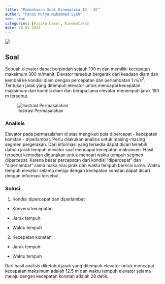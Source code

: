 ```yaml
---
title: "Pembahasan Soal Kinematika 1D - 07"
author: "Pandu Mulya Muhammad Syah"
toc: true
categories: [Fisika Dasar, Kinematika]
date: 28 05 2023
---
```


![](img/tb-kinematik-1d-07.png)

## Soal

Sebuah elevator dapat berpindah sejauh 190 m dan memiliki kecepatan maksimum 300 m/menit. Elevator tersebut bergerak dari keadaan diam dan kembali ke kondisi diam dengan percepatan dan perlambatan 1 m/s^2^. Tentukan jarak yang ditempuh elevator untuk mencapai kecepatan maksimum dari kondisi diam dan berapa lama elevator menempuh jarak 190 m tersebut.

![Ilustrasi Permasalahan](img/soal-07-01.png)

### Analisis

Elevator pada permasalahan di atas mengikuti pola dipercepat - kecepatan konstan - diperlambat. Perlu dilakukan analisis untuk masing-masing segmen pergerakan. Dari informasi yang tersedia dapat dicari terlebih dahulu jarak tempuh elevator saat mencapai kecepatan maksimum. Hasil tersebut kemudian digunakan untuk mencari waktu tempuh segmen dipercepat. Karena besar percepatan dari kondisi "dipercepat" dan "diperlambat" sama maka nilai jarak dan waktu tempuh bernilai sama. Waktu tempuh elevator selama melaju dengan kecepatan konstan dapat dicari dengan informasi tersebut.

### Solusi

1. Kondisi dipercepat dan diperlambat

- Konversi kecepatan

```{=tex}
\begin{align*}
v &= 300 \frac{\text{ m}}{\text{ menit}} \cdot \frac{1 \text{ menit}}{60 \text{ s}}\\
v &= 5 \text{ m/s}
\end{align*}
```


- Jarak tempuh

```{=tex}
\begin{align*}
v^2 &= v_0^2 + 2a \Delta x\\
25 &= 2 \cdot (1) \cdot \Delta x\\
\Delta x_1 &= \frac{25}{2}\\
\Delta x_1 &= 12.5 \text{ m} 
\end{align*}
```


- Waktu tempuh

```{=tex}
\begin{align*}
t_1 &= \frac{v - v_0}{a}\\
t_1 &= \frac{5}{1}\\
t_1 &= 5 \text{ s}
\end{align*}
```

2. Kecepatan konstan

- Jarak tempuh

```{=tex}
\begin{align*}
\Delta x_2 &= 190 - 2(12.5)\\
\Delta x_2 &= 165 \text{ m}
\end{align*}
```

- Waktu tempuh

```{=tex}
\begin{align*}
t_2 &= \frac{\Delta x_2}{v}\\
t_2 &= \frac{165}{5}\\
t_2 &= 33 \text{ s}
\end{align*}
```

Dari hasil analisis diketahui jarak yang ditempuh elevator untuk mencapai kecepatan maksimum adalah 12.5 m dan waktu tempuh elevator selama melaju dengan kecepatan konstan adalah 28 detik.


